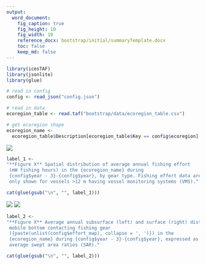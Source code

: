 ```yaml
---
output:
  word_document:
    fig_caption: true
    fig_height: 10
    fig_width: 10
    reference_docx: bootstrap/initial/summaryTemplate.docx
    toc: false
    keep_md: false
---
```


```r
library(icesTAF)
library(jsonlite)
library(glue)

# read in config
config <- read_json("config.json")

# read in data
ecoregion_table <- read.taf("bootstrap/data/ecoregion_table.csv")

# get ecoregion shape
ecoregion_name <-
  ecoregion_table$Description[ecoregion_table$Key == config$ecoregion]
```

![](report/effort_maps.png)

```r
label_1 <-
"**Figure X** Spatial distribution of average annual fishing effort
 (mW fishing hours) in the {ecoregion_name} during
 {config$year - 3}-{config$year}, by gear type. Fishing effort data are
 only shown for vessels >12 m having vessel monitoring systems (VMS)."

cat(glue(gsub("\n", "", label_1)))
```

![](report/surface_sar.png)
![](report/subsurface_sar.png)

```r
label_2 <-
"**Figure X** Average annual subsurface (left) and surface (right) disturbance by
 mobile bottom contacting fishing gear
 ({paste(unlist(config$effort_map), collapse = ', ')}) in the
 {ecoregion_name} during {config$year - 3}-{config$year}, expressed as
 average swept area ratios (SAR)."

cat(glue(gsub("\n", "", label_2)))
```
